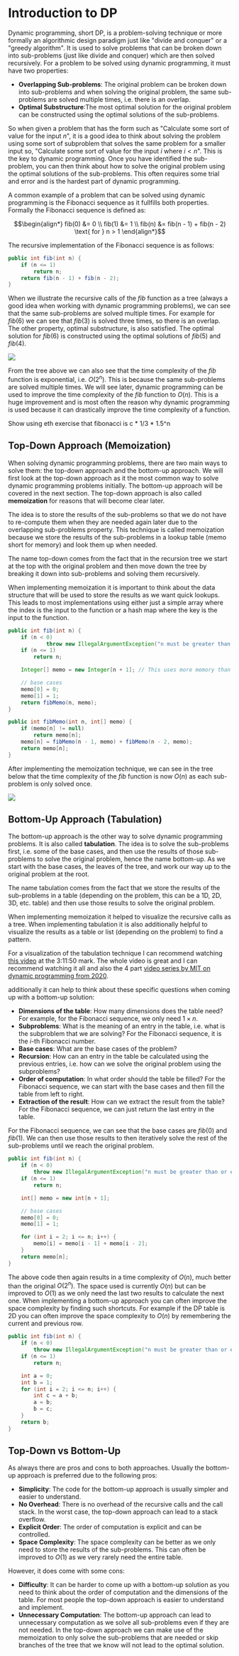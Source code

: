 
# Introduction to DP

Dynamic programming, short DP, is a problem-solving technique or more formally an algorithmic design paradigm just like "divide
and conquer" or a "greedy algorithm". It is used to solve problems that can be broken down into sub-problems (just like
divide and conquer) which are then solved recursively. For a problem to be solved using dynamic programming, it must
have two properties:

- **Overlapping Sub-problems**: The original problem can be broken down into sub-problems and when solving the original 
problem, the same sub-problems are solved multiple times, i.e. there is an overlap.
- **Optimal Substructure**:The most optimal solution for the original problem can be constructed using the
optimal solutions of the sub-problems.

So when given a problem that has the form such as "Calculate some sort of value for the input $n$", it is a good idea to 
think about solving the problem using some sort of subproblem that solves the same problem for a smaller input so, 
"Calculate some sort of value for the input $i$ where $i < n$". This is the key to dynamic programming. Once you have 
identified the sub-problem, you can then think about how to solve the original problem using the optimal solutions of 
the sub-problems. This often requires some trial and error and is the hardest part of dynamic programming.

A common example of a problem that can be solved using dynamic programming is the Fibonacci sequence as it fullfills 
both properties. Formally the Fibonacci sequence is defined as: 

```math
\begin{align*}
fib(0) &= 0 \\
fib(1) &= 1 \\
fib(n) &= fib(n - 1) + fib(n - 2) \text{ for } n > 1
\end{align*}
```

The recursive implementation of the Fibonacci sequence is as follows:

```java
public int fib(int n) {
    if (n <= 1)
        return n;
    return fib(n - 1) + fib(n - 2);
}
```

When we illustrate the recursive calls of the $fib$ function as a tree (always a good idea when working with dynamic
programming problems), we can see that the same sub-problems are solved multiple times. For example for $fib(6)$ we can
see that $fib(3)$ is solved three times, so there is an overlap.
The other property, optimal substructure, is also satisfied. The optimal solution for $fib(6)$ is constructed using the
optimal solutions of $fib(5)$ and $fib(4)$.

<Image
    src="/cs/dpFibTree.png"
    caption="The recursive calls of the fibonnaci function as a tree."
/>

From the tree above we can also see that the time complexity of the $fib$ function is exponential, i.e. $O(2^n)$. This
is because the same sub-problems are solved multiple times. We will see later, dynamic programming can be used to
improve the time complexity of the $fib$ function to $O(n)$. This is a huge improvement and is most often the reason why
dynamic programming is used because it can drastically improve the time complexity of a function.

<Callout type="todo">
    Show using eth exercise that fibonacci is c * 1/3 * 1.5^n
</Callout>

## Top-Down Approach (Memoization)

When solving dynamic programming problems, there are two main ways to solve them: the top-down approach and the bottom-up 
approach. We will first look at the top-down approach as it the most common way to solve dynamic programming problems 
initially. The bottom-up approach will be covered in the next section. The top-down approach is also called **memoization** for 
reasons that will become clear later.

The idea is to store the results of the sub-problems so that we do not have to re-compute them when they are needed
again later due to the overlapping sub-problems property. This technique is called memoization because we store the
results of the sub-problems in a lookup table (memo short for memory) and look them up when needed. 

The name top-down comes from the fact that in the recursion tree we start at the top with the original problem and then 
move down the tree by breaking it down into sub-problems and solving them recursively.

When implementing memoization it is important to think about the data structure that will be used to store the results
as we want quick lookups. This leads to most implementations using either just a simple array where the index is the
input to the function or a hash map where the key is the input to the function.

```java
public int fib(int n) {
    if (n < 0)
            throw new IllegalArgumentException("n must be greater than or equal to 0");
    if (n <= 1)
        return n;

    Integer[] memo = new Integer[n + 1]; // This uses more memory than a simple array but is more convenient

    // base cases
    memo[0] = 0;
    memo[1] = 1;
    return fibMemo(n, memo);
}

public int fibMemo(int n, int[] memo) {
    if (memo[n] != null)
        return memo[n];
    memo[n] = fibMemo(n - 1, memo) + fibMemo(n - 2, memo);
    return memo[n];
}
```

After implementing the memoization technique, we can see in the tree below that the time complexity of the $fib$
function is now $O(n)$ as each sub-problem is only solved once.

<Image
    src="/cs/dpFibTreeMemo.png"
    caption="The recursive calls of the fibonnaci function as a tree using memoization."
    width={400}
/>

## Bottom-Up Approach (Tabulation)

The bottom-up approach is the other way to solve dynamic programming problems. It is also called **tabulation**. The
idea is to solve the sub-problems first, i.e. some of the base cases, and then use the results of those sub-problems to
solve the original problem, hence the name bottom-up. As we start with the base cases, the leaves of the tree, and work 
our way up to the original problem at the root.

The name tabulation comes from the fact that we store the results of the sub-problems in a table 
(depending on the problem, this can be a 1D, 2D, 3D, etc. table) and then use those results to solve the original problem.

When implementing memoization it helped to visualize the recursive calls as a tree. When implementing tabulation it
is also additionally helpful to visualize the results as a table or list (depending on the problem) to find a pattern.

For a visualization of the tabulation technique I can recommend watching [this video](https://youtu.be/oBt53YbR9Kk?t=11513)
at the 3:11:50 mark. The whole video is great and I can recommend watching it all and also the 4 part [video series by
MIT on dynamic programming from 2020](https://www.youtube.com/watch?v=r4-cftqTcdI&t=7s).

additionally it can help to think about these specific questions when coming up with a bottom-up solution:
- **Dimensions of the table**: How many dimensions does the table need? For example, for the Fibonacci sequence, we only need $1\times n$.
- **Subproblems**: What is the meaning of an entry in the table, i.e. what is the subproblem that we are solving? For the Fibonacci sequence, it is the $i$-th Fibonacci number.
- **Base cases**: What are the base cases of the problem?
- **Recursion**: How can an entry in the table be calculated using the previous entries, i.e. how can we solve the original problem using the subproblems? 
- **Order of computation**: In what order should the table be filled? For the Fibonacci sequence, we can start with the base cases and then fill the table from left to right.
- **Extraction of the result**: How can we extract the result from the table? For the Fibonacci sequence, we can just return the last entry in the table.

For the Fibonacci sequence, we can see that the base cases are $fib(0)$ and $fib(1)$. We can then use those results to
then iteratively solve the rest of the sub-problems until we reach the original problem.

```java
public int fib(int n) {
    if (n < 0)
        throw new IllegalArgumentException("n must be greater than or equal to 0");
    if (n <= 1)
        return n;

    int[] memo = new int[n + 1];

    // base cases
    memo[0] = 0;
    memo[1] = 1;

    for (int i = 2; i <= n; i++) {
        memo[i] = memo[i - 1] + memo[i - 2];
    }
    return memo[n];
}
```

The above code then again results in a time complexity of $O(n)$, much better than the original $O(2^n)$. The space 
used is currently $O(n)$ but can be improved to $O(1)$ as we only need the last two results to calculate the next one. When 
implementing a bottom-up approach you can often improve the space complexity by finding such shortcuts. For example if the DP table is 
2D you can often improve the space complexity to $O(n)$ by remembering the current and previous row.

```java	
public int fib(int n) {
    if (n < 0)
        throw new IllegalArgumentException("n must be greater than or equal to 0");
    if (n <= 1)
        return n;

    int a = 0;
    int b = 1;
    for (int i = 2; i <= n; i++) {
        int c = a + b;
        a = b;
        b = c;
    }
    return b;
}
```

## Top-Down vs Bottom-Up

As always there are pros and cons to both approaches. Usually the bottom-up approach is preferred due to the following pros:
- **Simplicity**: The code for the bottom-up approach is usually simpler and easier to understand.
- **No Overhead**: There is no overhead of the recursive calls and the call stack. In the worst case, the top-down approach can lead to a stack overflow.
- **Explicit Order**: The order of computation is explicit and can be controlled.
- **Space Complexity**: The space complexity can be better as we only need to store the results of the sub-problems. This can often be improved to $O(1)$ as we 
very rarely need the entire table.

However, it does come with some cons:
- **Difficulty**: It can be harder to come up with a bottom-up solution as you need to think about the order of computation and the dimensions of the table. 
For most people the top-down approach is easier to understand and implement.
- **Unnecessary Computation**: The bottom-up approach can lead to unnecessary computation as we solve all sub-problems even if they are not needed. 
In the top-down approach we can make use of the memoization to only solve the sub-problems that are needed or skip branches of the tree that we know will 
not lead to the optimal solution.

